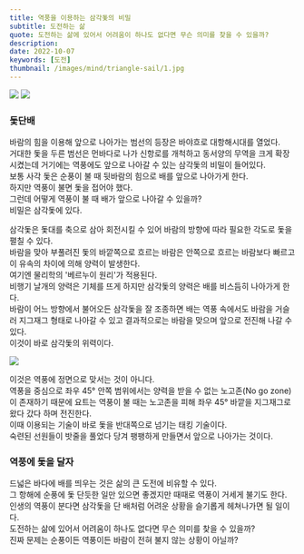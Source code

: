 ```yaml
---
title: 역풍을 이용하는 삼각돛의 비밀
subtitle: 도전하는 삶
quote: 도전하는 삶에 있어서 어려움이 하나도 없다면 무슨 의미를 찾을 수 있을까?
description: 
date: 2022-10-07
keywords: [도전]
thumbnail: /images/mind/triangle-sail/1.jpg
---
```


![](/images/mind/triangle-sail/1.jpg)
![](/images/mind/triangle-sail/2.jpg)

### 돛단배
바람의 힘을 이용해 앞으로 나아가는 범선의 등장은 바야흐로 대항해시대를 열었다.  
거대한 돛을 두른 범선은 먼바다로 나가 신항로를 개척하고 동서양의 무역을 크게 확장시켰는데 거기에는 역풍에도 앞으로 나아갈 수 있는 삼각돛의 비밀이 들어있다.  
보통 사각 돛은 순풍이 불 때 뒷바람의 힘으로 배를 앞으로 나아가게 한다.  
하지만 역풍이 불면 돛을 접어야 했다.  
그런데 어떻게 역풍이 불 때 배가 앞으로 나아갈 수 있을까?  
비밀은 삼각돛에 있다.  

삼각돛은 돛대를 축으로 삼아 회전시킬 수 있어 바람의 방향에 따라 필요한 각도로 돛을 펼칠 수 있다.  
바람을 맞아 부풀려진 돛의 바깥쪽으로 흐르는 바람은 안쪽으로 흐르는 바람보다 빠르고 이 유속의 차이에 의해 양력이 발생한다.  
여기엔 물리학의 '베르누이 원리'가 적용된다.  
비행기 날개의 양력은 기체를 뜨게 하지만 삼각돛의 양력은 배를 비스듬히 나아가게 한다.  
바람이 어느 방향에서 불어오든 삼각돛을 잘 조종하면 배는 역풍 속에서도 바람을 거슬러 지그재그 형태로 나아갈 수 있고 결과적으로는 바람을 맞으며 앞으로 전진해 나갈 수 있다.  
이것이 바로 삼각돛의 위력이다.  

![](/images/mind/triangle-sail/3.jpg)

이것은 역풍에 정면으로 맞서는 것이 아니다.  
역풍을 중심으로 좌우 45° 안쪽 범위에서는 양력을 받을 수 없는 노고존(No go zone)이 존재하기 때문에 요트는 역풍이 불 때는 노고존을 피해 좌우 45° 바깥을 지그재그로 왔다 갔다 하며 전진한다.  
이때 이용되는 기술이 바로 돛을 반대쪽으로 넘기는 태킹 기술이다.  
숙련된 선원들이 밧줄을 풀었다 당겨 팽팽하게 만들면서 앞으로 나아가는 것이다.   

### 역풍에 돛을 달자
드넓은 바다에 배를 띄우는 것은 삶의 큰 도전에 비유할 수 있다.  
그 항해에 순풍에 돛 단듯한 일만 있으면 좋겠지만 때때로 역풍이 거세게 불기도 한다.  
인생의 역풍이 분다면 삼각돛을 단 배처럼 어려운 상황을 슬기롭게 헤쳐나가면 될 일이다.  
도전하는 삶에 있어서 어려움이 하나도 없다면 무슨 의미를 찾을 수 있을까?  
진짜 문제는 순풍이든 역풍이든 바람이 전혀 불지 않는 상황이 아닐까?